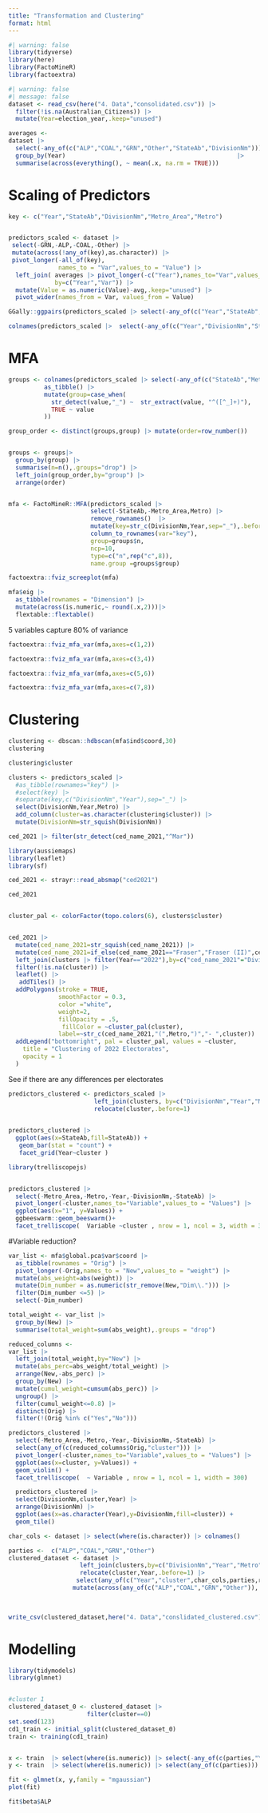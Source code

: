 ```yaml
---
title: "Transformation and Clustering"
format: html
---
```



```r
#| warning: false
library(tidyverse)
library(here)
library(FactoMineR)
library(factoextra)
```


```r
#| warning: false
#| message: false
dataset <- read_csv(here("4. Data","consolidated.csv")) |>
  filter(!is.na(Australian_Citizens)) |>
  mutate(Year=election_year,.keep="unused")

averages <- 
dataset |>
  select(-any_of(c("ALP","COAL","GRN","Other","StateAb","DivisionNm"))) |>
  group_by(Year)                                                |>
  summarise(across(everything(), ~ mean(.x, na.rm = TRUE)))     

```

# Scaling of Predictors

```r

key <- c("Year","StateAb","DivisionNm","Metro_Area","Metro")


predictors_scaled <- dataset |>
 select(-GRN,-ALP,-COAL,-Other) |>
 mutate(across(!any_of(key),as.character)) |>
 pivot_longer(-all_of(key),
              names_to = "Var",values_to = "Value") |>
  left_join( averages |> pivot_longer(-c("Year"),names_to="Var",values_to="avg"),
             by=c("Year","Var")) |>
  mutate(Value = as.numeric(Value)-avg,.keep="unused") |>
  pivot_wider(names_from = Var, values_from = Value)


```

```r

GGally::ggpairs(predictors_scaled |> select(-any_of(c("Year","StateAb","DivisionNm"))))

```



```r
colnames(predictors_scaled |>  select(-any_of(c("Year","DivisionNm","StateAb"))))
```

# MFA

```r

groups <- colnames(predictors_scaled |> select(-any_of(c("StateAb","Metro_Area","DivisionNm","Year")))) |>
          as_tibble() |>
          mutate(group=case_when(
            str_detect(value,"_") ~  str_extract(value, "^([^_]+)"),
            TRUE ~ value
          )) 

group_order <- distinct(groups,group) |> mutate(order=row_number())


groups <- groups|>
  group_by(group) |>
  summarise(n=n(),.groups="drop") |>
  left_join(group_order,by="group") |>
  arrange(order)


mfa <- FactoMineR::MFA(predictors_scaled |> 
                       select(-StateAb,-Metro_Area,Metro) |>
                       remove_rownames()  |>
                       mutate(key=str_c(DivisionNm,Year,sep="_"),.before=1,.keep="unused") |>
                       column_to_rownames(var="key"),
                       group=groups$n,
                       ncp=10,
                       type=c("n",rep("c",8)),
                       name.group =groups$group)
```

```r
factoextra::fviz_screeplot(mfa)
```

```r
mfa$eig |> 
  as_tibble(rownames = "Dimension") |>
  mutate(across(is.numeric,~ round(.x,2)))|> 
  flextable::flextable()
```

5 variables capture 80% of variance

```r
factoextra::fviz_mfa_var(mfa,axes=c(1,2))
```

```r
factoextra::fviz_mfa_var(mfa,axes=c(3,4))
```

```r
factoextra::fviz_mfa_var(mfa,axes=c(5,6))
```


```r
factoextra::fviz_mfa_var(mfa,axes=c(7,8))

```


# Clustering


```r
clustering <- dbscan::hdbscan(mfa$ind$coord,30)
clustering
```

```r
clustering$cluster
```



```r
clusters <- predictors_scaled |>
  #as_tibble(rownames="key") |>
  #select(key) |>
  #separate(key,c("DivisionNm","Year"),sep="_") |>
  select(DivisionNm,Year,Metro) |>
  add_column(cluster=as.character(clustering$cluster)) |>
  mutate(DivisionNm=str_squish(DivisionNm))
```

```r
ced_2021 |> filter(str_detect(ced_name_2021,"^Mar"))
```




```r
library(aussiemaps)
library(leaflet)
library(sf)

ced_2021 <- strayr::read_absmap("ced2021") 

ced_2021


cluster_pal <- colorFactor(topo.colors(6), clusters$cluster)


ced_2021 |>
  mutate(ced_name_2021=str_squish(ced_name_2021)) |>
  mutate(ced_name_2021=if_else(ced_name_2021=="Fraser","Fraser (II)",ced_name_2021)) |>
  left_join(clusters |> filter(Year=="2022"),by=c("ced_name_2021"="DivisionNm")) |>
  filter(!is.na(cluster)) |>
  leaflet() |>
   addTiles() |>
  addPolygons(stroke = TRUE,
              smoothFactor = 0.3, 
              color ="white",
              weight=2,
              fillOpacity = .5,
               fillColor = ~cluster_pal(cluster),
              label=~str_c(ced_name_2021,"(",Metro,")","- ",cluster)) |>
  addLegend("bottomright", pal = cluster_pal, values = ~cluster,
    title = "Clustering of 2022 Electorates",
    opacity = 1
  )

```


See if there are any differences per electorates

```r

predictors_clustered <- predictors_scaled |>
                        left_join(clusters, by=c("DivisionNm","Year","Metro")) |>
                        relocate(cluster,.before=1)
  

predictors_clustered |>
  ggplot(aes(x=StateAb,fill=StateAb)) +
   geom_bar(stat = "count") +
   facet_grid(Year~cluster )

```


```r
library(trelliscopejs)


predictors_clustered |>
  select(-Metro_Area,-Metro,-Year,-DivisionNm,-StateAb) |>
  pivot_longer(-cluster,names_to="Variable",values_to = "Values") |>
  ggplot(aes(x="1", y=Values)) +
  ggbeeswarm::geom_beeswarm()+
  facet_trelliscope(  Variable ~cluster , nrow = 1, ncol = 3, width = 300)

```


#Variable reduction?

```r
var_list <- mfa$global.pca$var$coord |> 
  as_tibble(rownames = "Orig") |>
  pivot_longer(-Orig,names_to = "New",values_to = "weight") |>
  mutate(abs_weight=abs(weight)) |>
  mutate(Dim_number = as.numeric(str_remove(New,"Dim\\."))) |>
  filter(Dim_number <=5) |>
  select(-Dim_number)

total_weight <- var_list |>
  group_by(New) |>
  summarise(total_weight=sum(abs_weight),.groups = "drop")

reduced_columns <-
var_list |>
  left_join(total_weight,by="New") |>
  mutate(abs_perc=abs_weight/total_weight) |>
  arrange(New,-abs_perc) |>
  group_by(New) |>
  mutate(cumul_weight=cumsum(abs_perc)) |>
  ungroup() |>
  filter(cumul_weight<=0.8) |> 
  distinct(Orig) |>
  filter(!(Orig %in% c("Yes","No")))

```


```r
predictors_clustered |>
  select(-Metro_Area,-Metro,-Year,-DivisionNm,-StateAb) |>
  select(any_of(c(reduced_columns$Orig,"cluster"))) |>
  pivot_longer(-cluster,names_to="Variable",values_to = "Values") |>
  ggplot(aes(x=cluster, y=Values)) +
  geom_violin() +
  facet_trelliscope(  ~ Variable , nrow = 1, ncol = 1, width = 300)


```



```r
  predictors_clustered |>
  select(DivisionNm,cluster,Year) |>
  arrange(DivisionNm) |>
  ggplot(aes(x=as.character(Year),y=DivisionNm,fill=cluster)) +
  geom_tile()
```


```r

char_cols <- dataset |> select(where(is.character)) |> colnames()

parties <-  c("ALP","COAL","GRN","Other")
clustered_dataset <- dataset |>
                    left_join(clusters,by=c("DivisionNm","Year","Metro")) |>
                    relocate(cluster,Year,.before=1) |>
                   select(any_of(c("Year","cluster",char_cols,parties,reduced_columns$Orig))) |>
                  mutate(across(any_of(c("ALP","COAL","GRN","Other")), ~replace_na(.x,0)))
  
  

write_csv(clustered_dataset,here("4. Data","conslidated_clustered.csv"))
```

# Modelling

```r
library(tidymodels)
library(glmnet)


#cluster 1
clustered_dataset_0 <- clustered_dataset |>
                      filter(cluster==0)
set.seed(123)
cd1_train <- initial_split(clustered_dataset_0)
train <- training(cd1_train)


x <- train  |> select(where(is.numeric)) |> select(-any_of(c(parties,"Year"))) |> as.matrix()
y <- train  |> select(where(is.numeric)) |> select(any_of(c(parties))) |> as.matrix()

fit <- glmnet(x, y,family = "mgaussian")
plot(fit)


```

```r
fit$beta$ALP
```




